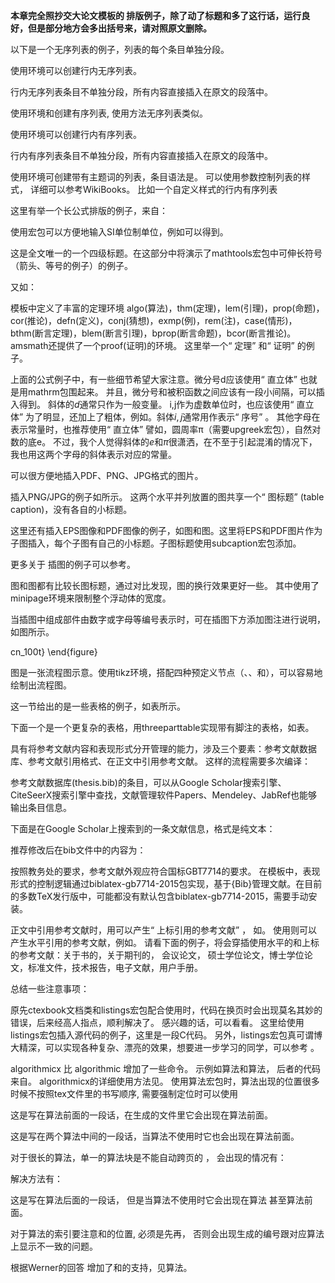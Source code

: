 \chapter{兼容 {\LaTeX} 排版}
\label{chap:latex}

**本章完全照抄交大论文模板的 \LaTeX 排版例子，除了动了标题和多了这行话，运行良好，但是部分地方会多出括号来，请对照原文删除。**

\section{列表环境}
\label{sec:list}

\subsection{无序列表}
\label{sec:unorderlist}

以下是一个无序列表的例子，列表的每个条目单独分段。

\begin{itemize}
  \item 这是一个无序列表。
  \item 这是一个无序列表。
  \item 这是一个无序列表。
\end{itemize}

使用\verb+itemize*+环境可以创建行内无序列表。
\begin{itemize*}
  \item 这是一个无序列表。
  \item 这是一个无序列表。
  \item 这是一个无序列表。
\end{itemize*}
行内无序列表条目不单独分段，所有内容直接插入在原文的段落中。

\subsection{有序列表}
\label{sec:orderlist}

使用环境\verb+enumerate+和\verb+enumerate*+创建有序列表,
使用方法无序列表类似。

\begin{enumerate}
  \item 这是一个有序列表。
  \item 这是一个有序列表。
  \item 这是一个有序列表。
\end{enumerate}

使用\verb+enumerate*+环境可以创建行内有序列表。
\begin{enumerate*}
  \item 这是一个默认有序列表。
  \item 这是一个默认有序列表。
  \item 这是一个默认有序列表。
\end{enumerate*}
行内有序列表条目不单独分段，所有内容直接插入在原文的段落中。

\subsection{描述型列表}

使用环境\verb+description+可创建带有主题词的列表，条目语法是\verb+\item[主题] 内容+。
\begin{description}
    \item[主题一] 详细内容
    \item[主题二] 详细内容
    \item[主题三] 详细内容 \ldots
\end{description}

\subsection{自定义列表样式}

可以使用\verb+label+参数控制列表的样式，
详细可以参考WikiBooks\footnote{\url{https://en.wikibooks.org/wiki/LaTeX/List_Structures\#Customizing_lists}}。
比如一个自定义样式的行内有序列表
\begin{enumerate*}[label=\itshape\alph*)\upshape]
  \item 这是一个自定义样式有序列表。
  \item 这是一个自定义样式有序列表。
  \item 这是一个自定义样式有序列表。
\end{enumerate*}

\section{数学排版}
\label{sec:matheq}

\subsection{公式排版}
\label{sec:eqformat}

这里有举一个长公式排版的例子，来自\href{http://www.tex.ac.uk/tex-archive/info/math/voss/mathmode/Mathmode.pdf}{《Math mode》}：

\begin {multline}
  \frac {1}{2}\Delta (f_{ij}f^{ij})=
  2\left (\sum _{i<j}\chi _{ij}(\sigma _{i}-
    \sigma _{j}) ^{2}+ f^{ij}\nabla _{j}\nabla _{i}(\Delta f)+\right .\\
  \left .+\nabla _{k}f_{ij}\nabla ^{k}f^{ij}+
    f^{ij}f^{k}\left [2\nabla _{i}R_{jk}-
      \nabla _{k}R_{ij}\right ]\vphantom {\sum _{i<j}}\right )
\end{multline}

\subsection{SI单位}

使用\verb+siunitx+宏包可以方便地输入SI单位制单位，例如\verb+\SI{5}{\um}+可以得到\SI{5}{\um}。

\subsubsection{一个四级标题}
\label{sec:depth4}

这是全文唯一的一个四级标题。在这部分中将演示了mathtools宏包中可伸长符号（箭头、等号的例子）的例子。

\begin{displaymath}
    A \xleftarrow[n=0]{} B \xrightarrow[LongLongLongLong]{n>0} C
\end{displaymath}

\begin{eqnarray}
  f(x) & \xleftrightarrow[]{A=B}  & B \\
  & \xleftharpoondown[below]{above} & B \nonumber \\
  & \xLeftrightarrow[below]{above} & B
\end{eqnarray}

又如：

\begin{align}
  \label{eq:none}
  & I(X_3;X_4)-I(X_3;X_4\mid{}X_1)-I(X_3;X_4\mid{}X_2) \nonumber \\
  = & [I(X_3;X_4)-I(X_3;X_4\mid{}X_1)]-I(X_3;X_4\mid{}\tilde{X}_2) \\
  = & I(X_1;X_3;X_4)-I(X_3;X_4\mid{}\tilde{X}_2)
\end{align}

\subsection{定理环境}

模板中定义了丰富的定理环境
algo(算法)，thm(定理)，lem(引理)，prop(命题)，cor(推论)，defn(定义)，conj(猜想)，exmp(例)，rem(注)，case(情形)，
bthm(断言定理)，blem(断言引理)，bprop(断言命题)，bcor(断言推论)。
amsmath还提供了一个proof(证明)的环境。
这里举一个“ 定理” 和“ 证明” 的例子。
\begin{thm}[留数定理]
\label{thm:res}
  假设$U$是复平面上的一个单连通开子集，$a_1,\ldots,a_n$是复平面上有限个点，$f$是定义在$U\backslash \{a_1,\ldots,a_n\}$上的全纯函数，
  如果$\gamma$是一条把$a_1,\ldots,a_n$包围起来的可求长曲线，但不经过任何一个$a_k$，并且其起点与终点重合，那么：

  \begin{equation}
    \label{eq:res}
    \ointop_{\gamma}f(z)\,\mathrm{d}z = 2\uppi\mathbf{i}\sum^n_{k=1}\mathrm{I}(\gamma,a_k)\mathrm{Res}(f,a_k)
  \end{equation}

  如果$\gamma$是若尔当曲线，那么$\mathrm{I}(\gamma, a_k)=1$，因此：

  \begin{equation}
    \label{eq:resthm}
    \ointop_{\gamma}f(z)\,\mathrm{d}z = 2\uppi\mathbf{i}\sum^n_{k=1}\mathrm{Res}(f,a_k)
  \end{equation}

      % \oint_\gamma f(z)\, dz = 2\pi i \sum_{k=1}^n \mathrm{Res}(f, a_k ).

  在这里，$\mathrm{Res}(f, a_k)$表示$f$在点$a_k$的留数，$\mathrm{I}(\gamma,a_k)$表示$\gamma$关于点$a_k$的卷绕数。
  卷绕数是一个整数，它描述了曲线$\gamma$绕过点$a_k$的次数。如果$\gamma$依逆时针方向绕着$a_k$移动，卷绕数就是一个正数，
  如果$\gamma$根本不绕过$a_k$，卷绕数就是零。

  定理\ref{thm:res}的证明。

  \begin{proof}
    首先，由……

    其次，……

    所以……
  \end{proof}
\end{thm}

上面的公式例子中，有一些细节希望大家注意。微分号d应该使用“ 直立体” 也就是用mathrm包围起来。
并且，微分号和被积函数之间应该有一段小间隔，可以插入\verb+\,+得到。
斜体的$d$通常只作为一般变量。
i,j作为虚数单位时，也应该使用“ 直立体” 为了明显，还加上了粗体，例如\verb+\mathbf{i}+。斜体$i,j$通常用作表示“ 序号” 。
其他字母在表示常量时，也推荐使用“ 直立体” 譬如，圆周率$\uppi$（需要upgreek宏包），自然对数的底$\mathrm{e}$。
不过，我个人觉得斜体的$e$和$\pi$很潇洒，在不至于引起混淆的情况下，我也用这两个字母的斜体表示对应的常量。


\section{向文档中插入图像}
\label{sec:insertimage}

\subsection{支持的图片格式}
\label{sec:imageformat}

\XeTeX 可以很方便地插入PDF、PNG、JPG格式的图片。

插入PNG/JPG的例子如\ref{fig:SRR}所示。
这两个水平并列放置的图共享一个“ 图标题” (table caption)，没有各自的小标题。

\begin{figure}[!htp]
  \centering
  \includegraphics[width=4cm]{example/sjtulogo.png}
  \hspace{1cm}
  \includegraphics[width=4cm]{example/sjtulogo.jpg}
  \bicaption[这里将出现在插图索引中]
    {中文题图}
    {English caption}
  \label{fig:SRR}
\end{figure}

这里还有插入EPS图像和PDF图像的例子，如图\ref{fig:epspdf:a}和图\ref{fig:epspdf:b}。这里将EPS和PDF图片作为子图插入，每个子图有自己的小标题。子图标题使用subcaption宏包添加。

\begin{figure}[!htp]
  \centering
  \subcaptionbox{EPS 图像\label{fig:epspdf:a}}[3cm] %标题的长度，超过则会换行，如下一个小图。
    {\includegraphics[height=2.5cm]{example/sjtulogo.eps}}
  \hspace{4em}
  \subcaptionbox{PDF 图像，注意这个图略矮些。如果标题很长的话，它会自动换行\label{fig:epspdf:b}}
    {\includegraphics[height=2cm]{sjtulogo.pdf}}
  \bicaption{插入eps和pdf的例子（使用 subcaptionbox 方式）}{An EPS and PDF demo with subcaptionbox}
  \label{fig:pdfeps-subcaptionbox}
\end{figure}

\begin{figure}[!htp]
  \centering
  \begin{subfigure}{2.5cm}
    \centering
    \includegraphics[height=2.5cm]{example/sjtulogo.eps}
    \caption{EPS 图像}
  \end{subfigure}
  \hspace{4em}
  \begin{subfigure}{0.4\textwidth}
    \centering
    \includegraphics[height=2cm]{sjtulogo.pdf}
    \caption{PDF 图像，注意这个图略矮些。subfigure中同一行的子图在顶端对齐。}
  \end{subfigure}
  \bicaption{插入eps和pdf的例子（使用 subfigure 方式）}{An EPS and PDF demo with subfigure}
  \label{fig:pdfeps-subfigure}
\end{figure}

更多关于 \LaTeX 插图的例子可以参考\href{http://www.cs.duke.edu/junhu/Graphics3.pdf}{《\LaTeX 插图指南》}。

\subsection{长标题的换行}
\label{sec:longcaption}

图\ref{fig:longcaptionbad}和图\ref{fig:longcaptiongood}都有比较长图标题，通过对比发现，图\ref{fig:longcaptiongood}的换行效果更好一些。
其中使用了minipage环境来限制整个浮动体的宽度。

\begin{figure}[!htp]
  \centering
  \includegraphics[width=4cm]{sjtubadge.pdf}
  \bicaption[这里将出现在插图索引]
    {上海交通大学是我国历史最悠久的高等学府之一，是教育部直属、教育部与上海市共建的全国重点大学.}
    {Where there is a will, there is a way.}
 \label{fig:longcaptionbad}
\end{figure}

\begin{figure}[!htbp]
  \centering
  \begin{minipage}[b]{0.6\textwidth}
    \centering
    \includegraphics[width=4cm]{sjtubadge.pdf}
    \bicaption[出现在插图索引中]
      {上海交通大学是我国历史最悠久的高等学府之一，是教育部直属、教育部与上海市共建的全国重点大学.}
      {Where there is a will, there is a way.}
    \label{fig:longcaptiongood}
  \end{minipage}
\end{figure}

\subsection{添加图注}

当插图中组成部件由数字或字母等编号表示时，可在插图下方添加图注进行说明，如图\ref{fig:cn_100t}所示。

\begin{figure}[!htp]
  \centering
  \includegraphics[width=0.3\textwidth]{example/cn_100t.png}\
  \begin{center}
    \small\kaishu 1.立柱 2.提升释放机构 3.标准冲击加速度计 \\ 4.导轨 5.重锤 6.被校力传感器 7.底座
  \end{center}
  \vspace{-1em}
  \bicaption[出现在插图索引中]
    {示例图片来源于\parencite{he1999}}
    {Stay hungry, stay foolish.}
 \label{fig:cn_100t}
\end{figure}

\subsection{绘制流程图}

图\ref{fig:flow_chart}是一张流程图示意。使用tikz环境，搭配四种预定义节点（\verb+startstop+、\verb+process+、\verb+decision+和\verb+io+），可以容易地绘制出流程图。
\begin{figure}[!htp]
    \centering
    \resizebox{6cm}{!}{\input{images/example/flow_chart.tex}}
    \bicaption{绘制流程图效果}{Flow chart}
    \label{fig:flow_chart}
\end{figure}

\clearpage

\section{表格}
\label{sec:tab}

这一节给出的是一些表格的例子，如表\ref{tab:firstone}所示。

\begin{table}[!hpb]
  \centering
  \bicaption[指向一个表格的表目录索引]
    {一个颇为标准的三线表格\footnotemark[1]}
    {A Table}
  \label{tab:firstone}
  \begin{tabular}{@{}llr@{}} \toprule
    \multicolumn{2}{c}{Item} \\ \cmidrule(r){1-2}
    Animal & Description & Price (\$)\\ \midrule
    Gnat & per gram & 13.65 \\
    & each & 0.01 \\
    Gnu & stuffed & 92.50 \\
    Emu & stuffed & 33.33 \\
    Armadillo & frozen & 8.99 \\ \bottomrule
  \end{tabular}
\end{table}
\footnotetext[1]{这个例子来自\href{http://www.ctan.org/tex-archive/macros/latex/contrib/booktabs/booktabs.pdf}{《Publication quality tables in LATEX》}(booktabs宏包的文档)。这也是一个在表格中使用脚注的例子，请留意与threeparttable实现的效果有何不同。}

下面一个是一个更复杂的表格，用threeparttable实现带有脚注的表格，如表\ref{tab:footnote}。

\begin{table}[!htpb]
  \bicaption[出现在表目录的标题]
    {一个带有脚注的表格的例子}
    {A Table with footnotes}
  \label{tab:footnote}
  \centering
  \begin{threeparttable}[b]
     \begin{tabular}{ccd{4}cccc}
      \toprule
      \multirow{2}{6mm}{total}&\multicolumn{2}{c}{20\tnote{1}} & \multicolumn{2}{c}{40} &  \multicolumn{2}{c}{60}\\
      \cmidrule(lr){2-3}\cmidrule(lr){4-5}\cmidrule(lr){6-7}
      &www & \multicolumn{1}{c}{k} & www & k & www & k \\ % 使用说明符 d 的列会自动进入数学模式，使用 \multicolumn 对文字表头做特殊处理
      \midrule
      &$\underset{(2.12)}{4.22}$ & 120.0140\tnote{2} & 333.15 & 0.0411 & 444.99 & 0.1387 \\
      &168.6123 & 10.86 & 255.37 & 0.0353 & 376.14 & 0.1058 \\
      &6.761    & 0.007 & 235.37 & 0.0267 & 348.66 & 0.1010 \\
      \bottomrule
    \end{tabular}
    \begin{tablenotes}
    \item [1] the first note.% or \item [a]
    \item [2] the second note.% or \item [b]
    \end{tablenotes}
  \end{threeparttable}
\end{table}

\section{参考文献管理}

 \LaTeX 具有将参考文献内容和表现形式分开管理的能力，涉及三个要素：参考文献数据库、参考文献引用格式、在正文中引用参考文献。
这样的流程需要多次编译：

\begin{enumerate}[noitemsep,topsep=0pt,parsep=0pt,partopsep=0pt]
	\item 用户将论文中需要引用的参考文献条目，录入纯文本数据库文件(bib文件)。
	\item 调用xelatex对论文模板做第一次编译，扫描文中引用的参考文献，生成参考文献入口文件(aux)文件。
	\item 调用bibtex，以参考文献格式和入口文件为输入，生成格式化以后的参考文献条目文件(bib)。
	\item 再次调用xelatex编译模板，将格式化以后的参考文献条目插入正文。
\end{enumerate}

参考文献数据库(thesis.bib)的条目，可以从Google Scholar搜索引擎\footnote{\url{https://scholar.google.com}}、CiteSeerX搜索引擎\footnote{\url{http://citeseerx.ist.psu.edu}}中查找，文献管理软件Papers\footnote{\url{http://papersapp.com}}、Mendeley\footnote{\url{http://www.mendeley.com}}、JabRef\footnote{\url{http://jabref.sourceforge.net}}也能够输出条目信息。

下面是在Google Scholar上搜索到的一条文献信息，格式是纯文本：

\begin{lstlisting}[caption={从Google Scholar找到的参考文献条目}, label=googlescholar, escapeinside="", numbers=none]
    @phdthesis{"白2008信用风险传染模型和信用衍生品的定价",
      title={"信用风险传染模型和信用衍生品的定价"},
      author={"白云芬"},
      year={2008},
      school={"上海交通大学"}
    }
\end{lstlisting}

推荐修改后在bib文件中的内容为：

\begin{lstlisting}[caption={修改后的参考文献条目}, label=itemok, escapeinside="", numbers=none]
  @phdthesis{bai2008,
    title={"信用风险传染模型和信用衍生品的定价"},
    author={"白云芬"},
    date={2008},
    address={"上海"},
    school={"上海交通大学"}
  }
\end{lstlisting}

按照教务处的要求，参考文献外观应符合国标GBT7714的要求\footnote{\url{http://www.cces.net.cn/guild/sites/tmxb/Files/19798_2.pdf}}。
在模板中，表现形式的控制逻辑通过biblatex-gb7714-2015包实现\footnote{\url{https://www.ctan.org/pkg/biblatex-gb7714-2015}}，基于{Bib\LaTeX}管理文献。在目前的多数TeX发行版中，可能都没有默认包含biblatex-gb7714-2015，需要手动安装。

正文中引用参考文献时，用\verb+\cite{key1,key2,key3...}+可以产生“ 上标引用的参考文献” ，
如\cite{Meta_CN,chen2007act,DPMG}。
使用\verb+\parencite{key1,key2,key3...}+则可以产生水平引用的参考文献，例如\parencite{JohnD,zhubajie,IEEE-1363}。
请看下面的例子，将会穿插使用水平的和上标的参考文献：关于书的\parencite{Meta_CN,JohnD,IEEE-1363}，关于期刊的\cite{chen2007act,chen2007ewi}，
会议论文\parencite{DPMG,kocher99,cnproceed}，
硕士学位论文\parencite{zhubajie,metamori2004}，博士学位论文\cite{shaheshang,FistSystem01,bai2008}，标准文件\parencite{IEEE-1363}，技术报告\cite{NPB2}，电子文献\parencite{xiaoyu2001, CHRISTINE1998}，用户手册\parencite{RManual}。

总结一些注意事项：
\begin{itemize}
\item 参考文献只有在正文中被引用了，才会在最后的参考文献列表中出现；
\item 参考文献“ 数据库文件” bib是纯文本文件，请使用UTF-8编码，不要使用GBK编码；
\item 参考文献条目中默认通过date域输入时间。兼容使用year域时会产生编译warning，可忽略。
\end{itemize}

\section{用listings插入源代码}

原先ctexbook文档类和listings宏包配合使用时，代码在换页时会出现莫名其妙的错误，后来经高人指点，顺利解决了。
感兴趣的话，可以看看\href{http://bbs.ctex.org/viewthread.php?tid=53451}{这里}。
这里给使用listings宏包插入源代码的例子，这里是一段C代码。
另外，listings宏包真可谓博大精深，可以实现各种复杂、漂亮的效果，想要进一步学习的同学，可以参考
\href{http://mirror.ctan.org/macros/latex/contrib/listings/listings.pdf}{listings宏包手册}。

\begin{lstlisting}[language={C}, caption={一段C源代码}]
#include <stdio.h>
#include <unistd.h>
#include <sys/types.h>
#include <sys/wait.h>

int main() {
  pid_t pid;

  switch ((pid = fork())) {
  case -1:
    printf("fork failed\n");
    break;
  case 0:
    /* child calls exec */
    execl("/bin/ls", "ls", "-l", (char*)0);
    printf("execl failed\n");
    break;
  default:
    /* parent uses wait to suspend execution until child finishes */
    wait((int*)0);
    printf("is completed\n");
    break;
  }

  return 0;
}
\end{lstlisting}

\section{用algorithm和algorithmicx宏包插入算法描述}

algorithmicx 比 algorithmic 增加了一些命令。
示例如算法\ref{algo:sum_100}和算法\ref{algo:merge_sort}，
后者的代码来自\href{http://hustsxh.is-programmer.com/posts/38801.html}{xhSong的博客}。
algorithmicx的详细使用方法见\href{http://mirror.hust.edu.cn/CTAN/macros/latex/contrib/algorithmicx/algorithmicx.pdf}{官方README}。
使用算法宏包时，算法出现的位置很多时候不按照tex文件里的书写顺序,
需要强制定位时可以使用\verb+\begin{algorithm}[H]+
\footnote{http://tex.stackexchange.com/questions/165021/fixing-the-location-of-the-appearance-in-algorithmicx-environment}

这是写在算法\ref{algo:sum_100}前面的一段话，在生成的文件里它会出现在算法\ref{algo:sum_100}前面。

\begin{algorithm}
% \begin{algorithm}[H] % 强制定位
\caption{求100以内的整数和}
\label{algo:sum_100}
\begin{algorithmic}[1] %每行显示行号
\Ensure 100以内的整数和 % 输出
\State $sum \gets 0$
\For{$i = 0 \to 100$}
    \State $sum \gets sum + i$
  \EndFor
\end{algorithmic}
\end{algorithm}

这是写在两个算法中间的一段话，当算法\ref{algo:sum_100}不使用\verb+\begin{algorithm}[H]+时它也会出现在算法\ref{algo:sum_100}前面。

对于很长的算法，单一的算法块\verb+\begin{algorithm}...\end{algorithm}+是不能自动跨页的
\footnote{http://tex.stackexchange.com/questions/70733/latex-algorithm-not-display-under-correct-section}，
会出现的情况有：

\begin{itemize}
  \item 该页放不下当前的算法，留下大片空白，算法在下一页显示
  \item 单一页面放不下当前的算法，显示时超过页码的位置直到超出整个页面范围
\end{itemize}

解决方法有：

\begin{itemize}
  \item (推荐)使用\verb+algstore{algname}+和\verb+algrestore{algname}+来讲算法分为两个部分\footnote{http://tex.stackexchange.com/questions/29816/algorithm-over-2-pages}，如算法\ref{algo:merge_sort}。
  \item 人工拆分算法为多个小的部分。
\end{itemize}

\begin{algorithm}
% \begin{algorithm}[H] % 强制定位
\caption{用归并排序求逆序数}
\label{algo:merge_sort}
\begin{algorithmic}[1] %每行显示行号
\Require $Array$数组，$n$数组大小 % 输入
\Ensure 逆序数 % 输出
\Function {MergerSort}{$Array, left, right$}
  \State $result \gets 0$
  \If {$left < right$}
    \State $middle \gets (left + right) / 2$
    \State $result \gets result +$ \Call{MergerSort}{$Array, left, middle$}
    \State $result \gets result +$ \Call{MergerSort}{$Array, middle, right$}
    \State $result \gets result +$ \Call{Merger}{$Array,left,middle,right$}
  \EndIf
  \State \Return{$result$}
\EndFunction
\State %空一行
\Function{Merger}{$Array, left, middle, right$}
  \State $i\gets left$
  \State $j\gets middle$
  \State $k\gets 0$
  \State $result \gets 0$
  \While{$i<middle$ \textbf{and} $j<right$}
    \If{$Array[i]<Array[j]$}
      \State $B[k++]\gets Array[i++]$
    \Else
      \State $B[k++] \gets Array[j++]$
      \State $result \gets result + (middle - i)$
    \EndIf
  \EndWhile
  \algstore{MergeSort}
\end{algorithmic}
\end{algorithm}

\begin{algorithm}
\begin{algorithmic}[1]
  \algrestore{MergeSort}
  \While{$i<middle$}
    \State $B[k++] \gets Array[i++]$
  \EndWhile
  \While{$j<right$}
    \State $B[k++] \gets Array[j++]$
  \EndWhile
  \For{$i = 0 \to k-1$}
    \State $Array[left + i] \gets B[i]$
  \EndFor
  \State \Return{$result$}
\EndFunction
\end{algorithmic}
\end{algorithm}

这是写在算法\ref{algo:merge_sort}后面的一段话，
但是当算法\ref{algo:merge_sort}不使用\verb+\begin{algorithm}[H]+时它会出现在算法\ref{algo:merge_sort}
甚至算法\ref{algo:sum_100}前面。

对于算法的索引要注意\verb+\caption+和\verb+\label+的位置,
必须是先\verb+\caption+再\verb+\label+\footnote{http://tex.stackexchange.com/questions/65993/algorithm-numbering}，
否则会出现\verb+\ref{algo:sum_100}+生成的编号跟对应算法上显示不一致的问题。

根据Werner的回答\footnote{http://tex.stackexchange.com/questions/53357/switch-cases-in-algorithmic}
增加了\verb+Switch+和\verb+Case+的支持，见算法\ref{algo:switch_example}。

\begin{algorithm}
\caption{Switch示例}
\label{algo:switch_example}
\begin{algorithmic}[1]
  \Switch{$s$}
    \Case{$a$}
      \Assert{0}
    \EndCase
    \Case{$b$}
      \Assert{1}
    \EndCase
    \Default
      \Assert{2}
    \EndDefault
  \EndSwitch
\end{algorithmic}
\end{algorithm}
